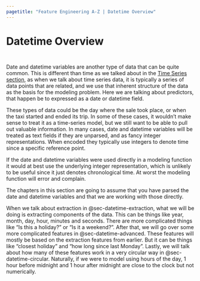```yaml
---
pagetitle: "Feature Engineering A-Z | Datetime Overview"
---
```


# Datetime Overview {#sec-datetime}

::: {style="visibility: hidden; height: 0px;"}
## Datetime Overview
:::

Date and datetime variables are another type of data that can be quite common.
This is different than time as we talked about in the [Time Series section](@sec-time-series), as when we talk about time series data, it is typically a series of data points that are related, and we use that inherent structure of the data as the basis for the modeling problem.
Here we are talking about predictors, that happen be to expressed as a date or datetime field.

These types of data could be the day where the sale took place, or when the taxi started and ended its trip.
In some of these cases, it wouldn't make sense to treat it as a time-series model, but we still want to be able to pull out valuable information.
In many cases, date and datetime variables will be treated as text fields if they are unparsed, and as fancy integer representations.
When encoded they typically use integers to denote time since a specific reference point.

If the date and datetime variables were used directly in a modeling function it would at best use the underlying integer representation, which is unlikely to be useful since it just denotes chronological time.
At worst the modeling function will error and complain.

The chapters in this section are going to assume that you have parsed the date and datetime variables and that we are working with those directly.

When we talk about extraction in @sec-datetime-extraction, what we will be doing is extracting components of the data.
This can be things like year, month, day, hour, minutes and seconds.
There are more complicated things like "Is this a holiday?" or "Is it a weekend?".
After that, we will go over some more complicated features in @sec-datetime-advanced.
These features will mostly be based on the extraction features from earlier.
But it can be things like "closest holiday" and "how long since last Monday".
Lastly, we will talk about how many of these features work in a very circular way in @sec-datetime-circular.
Naturally, if we were to model using hours of the day, 1 hour before midnight and 1 hour after midnight are close to the clock but not numerically.
